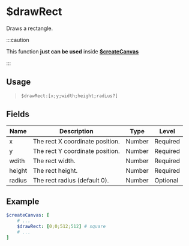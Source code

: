 # $drawRect
Draws a rectangle.

:::caution

This function __just can be used__ inside **[$createCanvas](createCanvas)**

:::

## Usage
> `$drawRect:[x;y;width;height;radius?]`

## Fields
| Name           | Description                       | Type	      | Level    |
| -------------- | --------------------------------- | ---------- | -------- |
| x              | The rect X coordinate position.   | Number     | Required |
| y     	     | The rect Y coordinate position.   | Number     | Required |
| wdith          | The rect width.	  				 | Number	  | Required |
| height		 | The rect height.					 | Number     | Required |
| radius		 | The rect radius (default 0).      | Number     | Optional |

## Example
```yaml
$createCanvas: [
	# ...
	$drawRect: [0;0;512;512] # square
	# ...
]
```